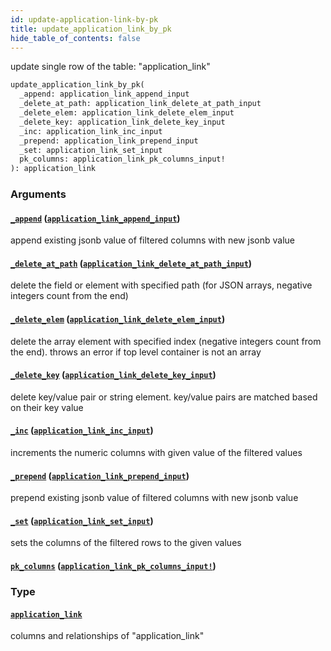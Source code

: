 ```yaml
---
id: update-application-link-by-pk
title: update_application_link_by_pk
hide_table_of_contents: false
---
```


update single row of the table: "application_link"

```graphql
update_application_link_by_pk(
  _append: application_link_append_input
  _delete_at_path: application_link_delete_at_path_input
  _delete_elem: application_link_delete_elem_input
  _delete_key: application_link_delete_key_input
  _inc: application_link_inc_input
  _prepend: application_link_prepend_input
  _set: application_link_set_input
  pk_columns: application_link_pk_columns_input!
): application_link
```

### Arguments

#### [`_append`](#) ([`application_link_append_input`](../inputs/application-link-append-input))

append existing jsonb value of filtered columns with new jsonb value

#### [`_delete_at_path`](#) ([`application_link_delete_at_path_input`](../inputs/application-link-delete-at-path-input))

delete the field or element with specified path (for JSON arrays, negative integers count from the end)

#### [`_delete_elem`](#) ([`application_link_delete_elem_input`](../inputs/application-link-delete-elem-input))

delete the array element with specified index (negative integers count from the end). throws an error if top level container is not an array

#### [`_delete_key`](#) ([`application_link_delete_key_input`](../inputs/application-link-delete-key-input))

delete key/value pair or string element. key/value pairs are matched based on their key value

#### [`_inc`](#) ([`application_link_inc_input`](../inputs/application-link-inc-input))

increments the numeric columns with given value of the filtered values

#### [`_prepend`](#) ([`application_link_prepend_input`](../inputs/application-link-prepend-input))

prepend existing jsonb value of filtered columns with new jsonb value

#### [`_set`](#) ([`application_link_set_input`](../inputs/application-link-set-input))

sets the columns of the filtered rows to the given values

#### [`pk_columns`](#) ([`application_link_pk_columns_input!`](../inputs/application-link-pk-columns-input))

### Type

#### [`application_link`](../objects/application-link)

columns and relationships of "application_link"
